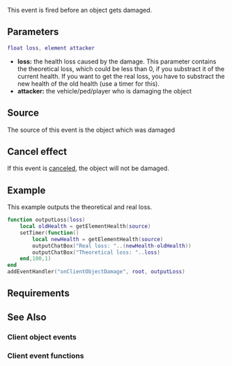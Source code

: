 
{{Client event}}
This event is fired before an object gets damaged.
{{Note|This event is only triggered for objects that are streamed in}}
==Parameters==
<syntaxhighlight lang="lua">
float loss, element attacker
</syntaxhighlight>
*'''loss:''' the health loss caused by the damage. This parameter contains the theoretical loss, which could be less than 0, if you substract it of the current health. If you want to get the real loss, you have to substract the new health of the old health (use a timer for this).
*'''attacker:''' the vehicle/ped/player who is damaging the object

==Source==
The source of this event is the object which was damaged

==Cancel effect==
If this event is [[/Event_system#Canceling.md|canceled]], the object will not be damaged.

==Example==
This example outputs the theoretical and real loss.
<syntaxhighlight lang="lua">
function outputLoss(loss)
    local oldHealth = getElementHealth(source)
    setTimer(function()
        local newHealth = getElementHealth(source)
        outputChatBox("Real loss: "..(newHealth-oldHealth))
        outputChatBox("Theoretical loss: "..loss)
    end,100,1)
end
addEventHandler("onClientObjectDamage", root, outputLoss)
</syntaxhighlight>

==Requirements==
{{Requirements|n/a|1.3-9.05086|}}

==See Also==
===Client object events===
{{Client_object_events}}
===Client event functions===
{{Client_event_functions}}